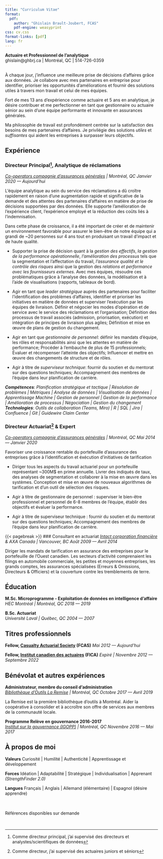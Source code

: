 ```yaml
---
title: "Curriculum Vitae"
format:
  pdf:
    author: "Ghislain Brault-Joubert, FCAS"
    pdf-engine: weasyprint
css: cv.css
format-links: [pdf]
lang: fr
---
```


::: {.print-only .contact-block}
**Actuaire et Professionnel de l'analytique**<br>
ghislain@ghbrj.ca | Montréal, QC | 514-726-0359
:::

<br> 
À chaque jour, j'influence une meilleure prise de décisions d’affaires grâce aux données. Je collabore avec mes partenaires en entreprise pour identifier, prioriser les opportunités d'améliorations et fournir des solutions utiles à travers mon travail et celui de mes équipes.

Fort de mes 13 ans d'expérience comme actuaire et 5 ans en analytique, je désire contribuer et me perfectionner en tant que gestionnaire ou actuaire sénior au sein d'une équipe performante et innovante en assurances générales.

Ma philosophie de travail est profondément centrée sur la satisfaction des besoins de mes partenaires d'affaires. Je privilégie des solutions *utiles* et *suffisantes* qui aident les entreprises à surpasser leurs objectifs.


## Expérience 

### Directeur Principal[^1], Analytique de réclamations
*[Co-operators compagnie d'assurances générales](https://www.cooperators.ca/fr-CA/) | Montréal, QC* [*Janvier 2020 --- Aujourd'hui*]{.dateformat}

L’équipe analytique au sein du service des réclamations a dû croître rapidement en raison d’une augmentation rapide et significative de la demande et des attentes des partenaires d’affaires en matière de prise de décisions supportées par des données. Elle supporte l'amélioration de l’expérience client, l’expérience employé et la réduction des coûts liés à l’indemnisation. 

Dans cette phase de croissance, il a été important de créer et de maintenir un environnement favorable pour assurer le bien-être de notre équipe qui a grandi de ~20 personnes sur 4 ans tout en produisant un travail d'impact et de haute qualité.

- Supporter la prise de décision quant à la *gestion des effectifs*, *la gestion de la performance opérationnelle*, *l'amélioration des processus* tels que la segmentation et l'affectation du travail, *l'assurance qualité et le contrôle des risques* ainsi que la gestion des *relations et performance avec les fournisseurs externes*. Avec mes équipes, résoudre ces problématiques grâce à l'analyse des données, la modélisation et à l'aide de visualisations (rapports, tableaux de bord).

- Agir en tant que *leader stratégique* auprès des partenaires pour faciliter l'identification des problèmes d'affaires, identifier et prioriser les initiatives en matière de données et superviser l'exécution par les équipes de livraison. Définir et négocier les modes d’opération et de service avec le service des réclamations et l’organisation; Définition des processus de travail associés (admission, priorisation, exécution) et intégration de principes de livraison plus agiles; Définition et mise en œuvre de plans de gestion du changement.

- Agir en tant que *gestionnaire de personnel*: définir les mandats d’équipe, les rôles et responsabilités ainsi que les attentes en matière de performance; Procéder à l’embauche de plus de 15 professionnels; Évaluer et récompenser l’atteinte des objectifs; Influencer et mettre en œuvre des changements de structure et de rôles.

- Agir à titre de *superviseur technique*: fournir du soutien et du mentorat sur des questions techniques; Accompagnement des membres de l’équipe dans leur planification de carrière.

***Compétences***: *Planification stratégique et tactique | Résolution de problèmes | Métriques | Analyse de données | Visualisation de données | Apprentissage Machine | Gestion de personnel | Gestion de la performance | Amélioration de processus | Négociation | Gestion du changement*
<br>
***Technologies***: *Outils de collaboration (Teams, Miro) | R | SQL | Jira | Confluence | Git | Guidewire Claim Center*

### Directeur Actuariat[^2] & Expert
*[Co-operators compagnie d'assurances générales](https://www.cooperators.ca/fr-CA/) | Montréal, QC* [*Mai 2014 --- Janvier 2020*]{.dateformat}

Favoriser une croissance rentable du portefeuille d’assurance des entreprises grâce à l'identification et éxécution d'initiatives de tarification

- Diriger tous les aspects du travail actuariel pour un portefeuille représentant ~300M$ en prime annuelle. Livrer des indiqués de taux, des analyses de segmentation et collaborer à la mise en œuvre dans les  systèmes. Conception et mise en œuvre de nouveaux algorithmes de tarification et d’un outil de sélection des risques.

- Agir à titre de gestionnaire de personnel : superviser le bien-être professionnel et personnel de 6-8 membres de l’équipe, établir des objectifs et évaluer la performance.

- Agir à titre de superviseur technique : fournir du soutien et du mentorat sur des questions techniques; Accompagnement des membres de l’équipe dans leur planification de carrière.

{{< pagebreak >}}
### Consultant en actuariat 
*[Intact corporation financière](https://www.intactfc.com/fr) & AXA Canada | Vancouver, BC* [*Août 2009 --- Avril 2014*]{.dateformat}

Diriger les mandats de tarification en assurance des entreprises pour le portefeuille de l’Ouest canadien. Les secteurs d’activité comprenaient les filings en automobile commerciale, les petites et moyennes entreprises, les grands comptes, les assurances spécialisées (Erreurs & Omissions, Directeurs & Officiers) et la couverture contre les tremblements de terre.

## Éducation 

**M.Sc. Microprogramme - Exploitation de données en intelligence d'affaire** <br> *HEC Montréal | Montréal, QC* [*2018 --- 2019*]{.dateformat}

**B.Sc. Actuariat** <br> *Université Laval | Québec, QC* [*2004 --- 2007*]{.dateformat}

## Titres professionnels

**Fellow, [Casualty Actuarial Society](https://www.casact.org/) (FCAS)** [*Mai 2012 --- Aujourd'hui*]{.dateformat}

**Fellow, [Institut canadien des actuaires](https://www.cia-ica.ca/fr/) (FICA)** [*Expiré | Novembre 2012 --- Septembre 2022*]{.dateformat}

## Bénévolat et autres expériences

**Administrateur, membre du conseil d’administration** <br> *[Bibliothèque d'Outils La Remise](https://laremise.ca/) | Montréal, QC* [*Octobre 2017 --- Avril 2019*]{.dateformat}

La Remise est la première bibliothèque d'outils à Montréal. Aider la coopérative à consolider et à accroître son offre de services aux membres de la communauté locale.

**Programme Relève en gouvernance 2016-2017** <br> *[Institut sur la gouvernance (IGOPP)](https://igopp.org/jaigopp/) | Montréal, QC* [*Novembre 2016 --- Mai 2017*]{.dateformat}

## À propos de moi

**Valeurs** Curiosité | Humilité | Authenticité | Apprentissage et développement

**Forces** Idéation | Adaptabilité | Stratégique | Individualisation | Apprenant *(StrengthFinder 2.0)*

**Langues** Français | Anglais | Allemand (élémentaire) | Espagnol (désire apprendre)

::: {.print-only}
<br><br>
Références disponibles sur demande
:::

<br>

[^1]: Comme directeur principal, j'ai supervisé des directeurs et analystes/scientifiques de données
[^2]: Comme directeur, j'ai supervisé des actuaires juniors et séniors
